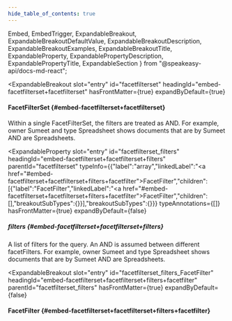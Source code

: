 ```yaml
---
hide_table_of_contents: true
---
```

  Embed,
  EmbedTrigger,
  ExpandableBreakout,
  ExpandableBreakoutDefaultValue,
  ExpandableBreakoutDescription,
  ExpandableBreakoutExamples,
  ExpandableBreakoutTitle,
  ExpandableProperty,
  ExpandablePropertyDescription,
  ExpandablePropertyTitle,
  ExpandableSection
} from "@speakeasy-api/docs-md-react";

<ExpandableSection>

<ExpandableBreakout
  slot="entry"
  id="facetfilterset"
  headingId="embed-facetfilterset+facetfilterset"
  hasFrontMatter={true}
  expandByDefault={true}
>

<ExpandableBreakoutTitle slot="title">

#### FacetFilterSet \{#embed-facetfilterset+facetfilterset\}

</ExpandableBreakoutTitle>

<ExpandableBreakoutDescription slot="description">

Within a single FacetFilterSet, the filters are treated as AND. For example, owner Sumeet and type Spreadsheet shows documents that are by Sumeet AND are Spreadsheets.

</ExpandableBreakoutDescription>

<ExpandableBreakoutExamples slot="examples">

</ExpandableBreakoutExamples>

<ExpandableBreakoutDefaultValue slot="defaultValue">

</ExpandableBreakoutDefaultValue>

</ExpandableBreakout>

<ExpandableProperty
  slot="entry"
  id="facetfilterset_filters"
  headingId="embed-facetfilterset+facetfilterset+filters"
  parentId="facetfilterset"
  typeInfo={{"label":"array","linkedLabel":"<a href=\"#embed-facetfilterset+facetfilterset+filters+facetfilter\">FacetFilter</a>","children":[{"label":"FacetFilter","linkedLabel":"<a href=\"#embed-facetfilterset+facetfilterset+filters+facetfilter\">FacetFilter</a>","children":[],"breakoutSubTypes":{}}],"breakoutSubTypes":{}}}
  typeAnnotations={[]}
  hasFrontMatter={true}
  expandByDefault={false}
>

<ExpandablePropertyTitle slot="title">

##### filters \{#embed-facetfilterset+facetfilterset+filters\}

</ExpandablePropertyTitle>

<ExpandablePropertyDescription slot="description">

A list of filters for the query. An AND is assumed between different facetFilters. For example, owner Sumeet and type Spreadsheet shows documents that are by Sumeet AND are Spreadsheets.

</ExpandablePropertyDescription>

</ExpandableProperty>

<ExpandableBreakout
  slot="entry"
  id="facetfilterset_filters_FacetFilter"
  headingId="embed-facetfilterset+facetfilterset+filters+facetfilter"
  parentId="facetfilterset_filters"
  hasFrontMatter={true}
  expandByDefault={false}
>

<ExpandableBreakoutTitle slot="title">

#### FacetFilter \{#embed-facetfilterset+facetfilterset+filters+facetfilter\}

</ExpandableBreakoutTitle>

<ExpandableBreakoutDescription slot="description">

</ExpandableBreakoutDescription>

<ExpandableBreakoutExamples slot="examples">

</ExpandableBreakoutExamples>

<ExpandableBreakoutDefaultValue slot="defaultValue">

</ExpandableBreakoutDefaultValue>

<Embed slot="embed">

<EmbedTrigger slot="trigger" embedTitle="FacetFilter" triggerText="View FacetFilter details">

<Embedfacetfilter />

</EmbedTrigger>

</Embed>

</ExpandableBreakout>

</ExpandableSection>